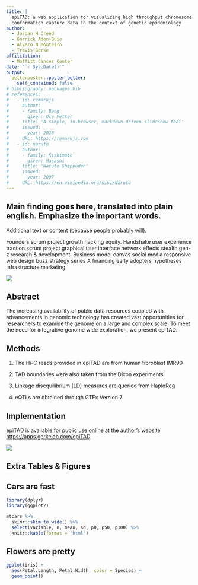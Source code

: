 ```yaml
---
title: |
  epiTAD: a web application for visualizing high throughput chromosome
  conformation capture data in the context of genetic epidemiology
author:
  - Jordan H Creed
  - Garrick Aden-Buie
  - Alvaro N Monteiro
  - Travis Gerke
affilitation:
  - Moffitt Cancer Center
date: "`r Sys.Date()`"
output: 
  betterposter::poster_better:
    self_contained: false
# bibliography: packages.bib
# references:
#   - id: remarkjs
#     author:
#     - family: Bang
#       given: Ole Petter
#     title: 'A simple, in-browser, markdown-driven slideshow tool'
#     issued:
#       year: 2018
#     URL: https://remarkjs.com
#   - id: naruto
#     author:
#     - family: Kishimoto
#       given: Masashi
#     title: 'Naruto Shippūden'
#     issued:
#       year: 2007
#     URL: https://en.wikipedia.org/wiki/Naruto
---
```



::::::::::::::::::::::::: hero

# **Main finding** goes here, translated into **plain english**. **Emphasize** the important words.

Additional text or content (because people probably will).

Founders scrum project growth hacking equity. Handshake user experience traction scrum project graphical user interface network effects stealth gen-z research & development. Business model canvas social media responsive web design buzz strategy series A financing early adopters hypotheses infrastructure marketing.

<img class="qrcode" src="http://api.qrserver.com/v1/create-qr-code/?data=HelloWorld!&size=250x250&bgcolor=0F5D4F&color=fff"/>

:::::::::::::::::::::::::



:::::::::::::::::::: left-bar

## Abstract

The increasing availability of public data resources coupled with advancements in genomic technology has created vast opportunities for researchers to examine the genome on a large and complex scale. To meet the need for integrative genome wide exploration, we present epiTAD.

## Methods

1. The Hi-C reads provided in epiTAD are from human fibroblast IMR90

2. TAD boundaries were also taken from the Dixon experiments

3. Linkage disequilibrium (LD) measures are queried
from HaploReg

4. eQTLs are obtained through
GTEx Version 7

## Implementation

epiTAD is available for public use online at the author’s website <https://apps.gerkelab.com/epiTAD>

![](screenshot.png)

::::::::::::::::::::


:::::::::::::::::::: right-bar

# Extra Tables & Figures

## Cars are fast

```r
library(dplyr)
library(ggplot2)

mtcars %>%
  skimr::skim_to_wide() %>%
  select(variable, n, mean, sd, p0, p50, p100) %>%
  knitr::kable(format = "html")
```

## Flowers are pretty

```r
ggplot(iris) +
  aes(Petal.Length, Petal.Width, color = Species) +
  geom_point()
```

::::::::::::::::::::
